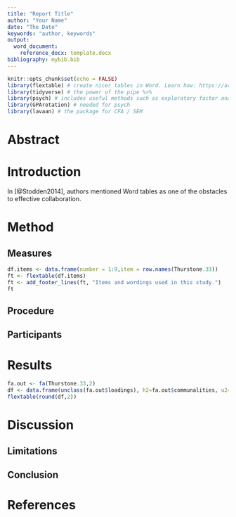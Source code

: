 ```yaml
---
title: "Report Title"
author: "Your Name"
date: "The Date"
keywords: "author, keywords"
output: 
  word_document:
    reference_docx: template.docx
bibliography: mybib.bib
---
```


```r
knitr::opts_chunk$set(echo = FALSE)
library(flextable) # create nicer tables in Word. Learn how: https://ardata-fr.github.io/flextable-book/index.html
library(tidyverse) # the power of the pipe %>% 
library(psych) # includes useful methods such as exploratory factor analysis
library(GPArotation) # needed for psych
library(lavaan) # the package for CFA / SEM
```

# Abstract

# Introduction
In [@Stodden2014], authors mentioned Word tables as one of the
obstacles to effective collaboration.

# Method

## Measures

```r
df.items <- data.frame(number = 1:9,item = row.names(Thurstone.33))
ft <- flextable(df.items)
ft <- add_footer_lines(ft, "Items and wordings used in this study.")
ft
```



## Procedure
## Participants

# Results

```r
fa.out <- fa(Thurstone.33,2)
df <- data.frame(unclass(fa.out$loadings), h2=fa.out$communalities, u2= fa.out$uniqueness,com=fa.out$complexity)
flextable(round(df,2))
```



# Discussion
## Limitations
## Conclusion

# References
